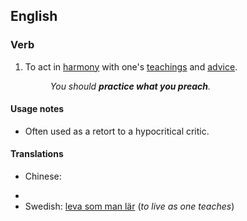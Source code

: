 ==English==

===Verb===
{{infl|en|verb|head=to [[practice]] [[what]] [[one]] [[preaches]]}}

# To act in [[harmony]] with one's [[teachings]] and [[advice]].
#: ''You should '''practice what you preach'''.''

====Usage notes====
* Often used as a retort to a hypocritical critic.

====Translations====
{{trans-top|act in harmony with one's teachings}}
* Chinese:
*: {{trreq|Mandarin}}
{{trans-mid}}
* {{trreq|Finnish}}
* Swedish: [[leva som man lär]] (''to live as one teaches'')
{{trans-bottom}}